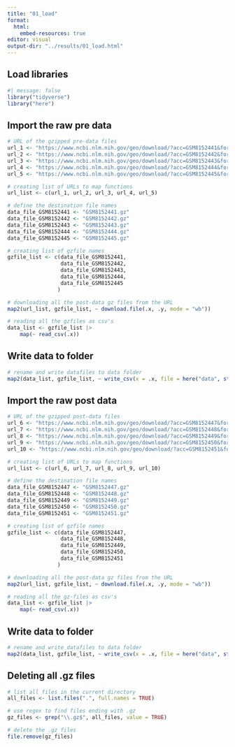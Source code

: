 ```yaml
---
title: "01_load"
format:
  html:
    embed-resources: true
editor: visual
output-dir: "../results/01_load.html"
---
```


## Load libraries

```r
#| message: false
library("tidyverse")
library("here")
```

## Import the raw pre data

```r
# URL of the gzipped pre-data files
url_1 <- "https://www.ncbi.nlm.nih.gov/geo/download/?acc=GSM8152441&format=file&file=GSM8152441%5F20220128%5F30102613280522%2D01%5F01002%5F04%2ERCC%2Egz"
url_2 <- "https://www.ncbi.nlm.nih.gov/geo/download/?acc=GSM8152442&format=file&file=GSM8152442%5F20220128%5F30102613280522%2D01%5F01004%5F05%2ERCC%2Egz"
url_3 <- "https://www.ncbi.nlm.nih.gov/geo/download/?acc=GSM8152443&format=file&file=GSM8152443%5F20220128%5F30102613280522%2D01%5F01013%5F01%2ERCC%2Egz"
url_4 <- "https://www.ncbi.nlm.nih.gov/geo/download/?acc=GSM8152444&format=file&file=GSM8152444%5F20220128%5F30102613280522%2D01%5F01014%5F02%2ERCC%2Egz"
url_5 <- "https://www.ncbi.nlm.nih.gov/geo/download/?acc=GSM8152445&format=file&file=GSM8152445%5F20220128%5F30102613280522%2D01%5F01015%5F03%2ERCC%2Egz"

# creating list of URLs to map functions
url_list <- c(url_1, url_2, url_3, url_4, url_5)

# define the destination file names
data_file_GSM8152441 <- "GSM8152441.gz"
data_file_GSM8152442 <- "GSM8152442.gz"
data_file_GSM8152443 <- "GSM8152443.gz"
data_file_GSM8152444 <- "GSM8152444.gz"
data_file_GSM8152445 <- "GSM8152445.gz"

# creating list of gzfile names
gzfile_list <- c(data_file_GSM8152441,
                 data_file_GSM8152442,
                 data_file_GSM8152443,
                 data_file_GSM8152444,
                 data_file_GSM8152445
                )

# downloading all the post-data gz files from the URL
map2(url_list, gzfile_list, ~ download.file(.x, .y, mode = "wb"))

# reading all the gzfiles as csv's
data_list <- gzfile_list |>
    map(~ read_csv(.x))

```

## Write data to folder

```r
# rename and write datafiles to data folder
map2(data_list, gzfile_list, ~ write_csv(x = .x, file = here("data", str_c("pre_data_", str_sub(.y, 1, -4), ".csv"))))
```

## Import the raw post data

```r
# URL of the gzipped post-data files
url_6 <- "https://www.ncbi.nlm.nih.gov/geo/download/?acc=GSM8152447&format=file&file=GSM8152447%5F20220128%5F30102613280522%2D01%5F01001%2DC3%5F06%2ERCC%2Egz"
url_7 <- "https://www.ncbi.nlm.nih.gov/geo/download/?acc=GSM8152448&format=file&file=GSM8152448%5F20220128%5F30102613280522%2D01%5F01003%2DC3%5F07%2ERCC%2Egz"
url_8 <- "https://www.ncbi.nlm.nih.gov/geo/download/?acc=GSM8152449&format=file&file=GSM8152449%5F20220128%5F30102613280522%2D01%5F01007%2DC3%5F08%2ERCC%2Egz"
url_9 <- "https://www.ncbi.nlm.nih.gov/geo/download/?acc=GSM8152450&format=file&file=GSM8152450%5F20220128%5F30102613280522%2D01%5F01011%2DC3%5F09%2ERCC%2Egz"
url_10 <- "https://www.ncbi.nlm.nih.gov/geo/download/?acc=GSM8152451&format=file&file=GSM8152451%5F20220128%5F30102613280522%2D01%5F01014%2DC3%5F10%2ERCC%2Egz"

# creating list of URLs to map functions
url_list <- c(url_6, url_7, url_8, url_9, url_10)

# define the destination file names
data_file_GSM8152447 <- "GSM8152447.gz"
data_file_GSM8152448 <- "GSM8152448.gz"
data_file_GSM8152449 <- "GSM8152449.gz"
data_file_GSM8152450 <- "GSM8152450.gz"
data_file_GSM8152451 <- "GSM8152451.gz"

# creating list of gzfile names
gzfile_list <- c(data_file_GSM8152447,
                 data_file_GSM8152448,
                 data_file_GSM8152449,
                 data_file_GSM8152450,
                 data_file_GSM8152451
                )

# downloading all the post-data gz files from the URL
map2(url_list, gzfile_list, ~ download.file(.x, .y, mode = "wb"))

# reading all the gz-files as csv's
data_list <- gzfile_list |>
    map(~ read_csv(.x))

```

## Write data to folder

```r
# rename and write datafiles to data folder
map2(data_list, gzfile_list, ~ write_csv(x = .x, file = here("data", str_c("post_data_", str_sub(.y, 1, -4), ".csv"))))
```

## Deleting all .gz files

```r
# list all files in the current directory
all_files <- list.files(".", full.names = TRUE)

# use regex to find files ending with .gz
gz_files <- grep("\\.gz$", all_files, value = TRUE)

# delete the .gz files
file.remove(gz_files)
```
